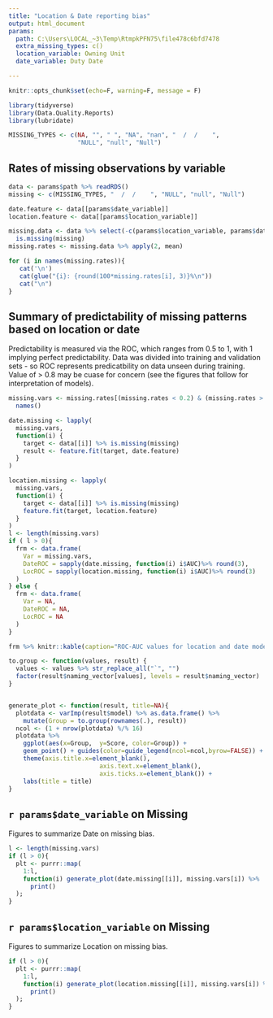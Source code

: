 ```yaml
---
title: "Location & Date reporting bias"
output: html_document
params:
  path: C:\Users\LOCAL_~3\Temp\RtmpkPFN75\file478c6bfd7478
  extra_missing_types: c()
  location_variable: Owning Unit
  date_variable: Duty Date

---
```


```r
knitr::opts_chunk$set(echo=F, warning=F, message = F)
```

``` r
library(tidyverse)
library(Data.Quality.Reports)
library(lubridate)

MISSING_TYPES <- c(NA, "", " ", "NA", "nan", "  /  /    ",
                   "NULL", "null", "Null")

```

## Rates of missing observations by variable

``` r

data <- params$path %>% readRDS()
missing <- c(MISSING_TYPES, "  /  /    ", "NULL", "null", "Null")

date.feature <- data[[params$date_variable]] 
location.feature <- data[[params$location_variable]]

missing.data <- data %>% select(-c(params$location_variable, params$date_variable)) %>% 
  is.missing(missing)  
missing.rates <- missing.data %>% apply(2, mean)

for (i in names(missing.rates)){
   cat('\n')  
   cat(glue("{i}: {round(100*missing.rates[i], 3)}%\n"))
   cat("\n")
}

``` 

## Summary of predictability of missing patterns based on location or date

Predictability is measured via the ROC, which ranges from 0.5 to 1, with 1 implying perfect predictability.  Data was divided into training and validation sets - so ROC represents predicatbility on data unseen during training.   Value of > 0.8 may be cuase for concern (see the figures that follow for interpretation of models).

``` r

missing.vars <- missing.rates[(missing.rates < 0.2) & (missing.rates > 0.001)] %>% 
  names()

date.missing <- lapply(
  missing.vars,
  function(i) {
    target <- data[[i]] %>% is.missing(missing)
    result <- feature.fit(target, date.feature)
  }
)

location.missing <- lapply(
  missing.vars,
  function(i) {
    target <- data[[i]] %>% is.missing(missing)
    feature.fit(target, location.feature)
  }
)
l <- length(missing.vars)
if ( l > 0){
  frm <- data.frame(
    Var = missing.vars,
    DateROC = sapply(date.missing, function(i) i$AUC)%>% round(3),
    LocROC = sapply(location.missing, function(i) i$AUC)%>% round(3)
  ) 
} else {
  frm <- data.frame(
    Var = NA,
    DateROC = NA,
    LocROC = NA
  )
}

frm %>% knitr::kable(caption="ROC-AUC values for location and date models.")
```

``` r
to.group <- function(values, result) {
  values <- values %>% str_replace_all("`", "")
  factor(result$naming_vector[values], levels = result$naming_vector)
}


generate_plot <- function(result, title=NA){
  plotdata <- varImp(result$model) %>% as.data.frame() %>% 
    mutate(Group = to.group(rownames(.), result))
  ncol <- (1 + nrow(plotdata) %/% 16)
  plotdata %>% 
    ggplot(aes(x=Group,  y=Score, color=Group)) + 
    geom_point() + guides(color=guide_legend(ncol=ncol,byrow=FALSE)) + 
    theme(axis.title.x=element_blank(),
                         axis.text.x=element_blank(),
                         axis.ticks.x=element_blank()) + 
    labs(title = title)
}

```

## `r params$date_variable` on Missing

Figures to summarize  Date on missing bias.

``` r
l <- length(missing.vars)
if (l > 0){
  plt <- purrr::map(
    1:l,
    function(i) generate_plot(date.missing[[i]], missing.vars[i]) %>%
      print()
  );
}
```

## `r params$location_variable` on Missing

Figures to summarize Location  on missing bias.

``` r

if (l > 0){ 
  plt <- purrr::map(
    1:l,
    function(i) generate_plot(location.missing[[i]], missing.vars[i]) %>%
      print()
  );
}

```

